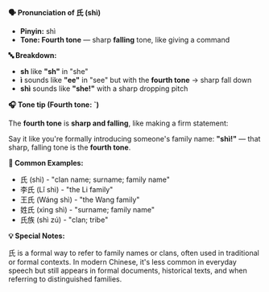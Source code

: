 **🗣️ Pronunciation of 氏 (shì)**

- **Pinyin:** shì
- **Tone: Fourth tone** — sharp **falling** tone, like giving a command

**🔤 Breakdown:**

- **sh** like **"sh"** in "she"
- **ì** sounds like **"ee"** in "see" but with the **fourth tone** → sharp fall down
- **shì** sounds like **"she!"** with a sharp dropping pitch

**🎧 Tone tip (Fourth tone: ˋ)**

The **fourth tone** is **sharp and falling**, like making a firm statement:

Say it like you're formally introducing someone's family name: **"shì!"** — that sharp, falling tone
is the **fourth tone**.

**📝 Common Examples:**

- 氏 (shì) - "clan name; surname; family name"
- 李氏 (Lǐ shì) - "the Li family"
- 王氏 (Wáng shì) - "the Wang family"
- 姓氏 (xìng shì) - "surname; family name"
- 氏族 (shì zú) - "clan; tribe"

**💡 Special Notes:**

氏 is a formal way to refer to family names or clans, often used in traditional or formal contexts.
In modern Chinese, it's less common in everyday speech but still appears in formal documents,
historical texts, and when referring to distinguished families.
